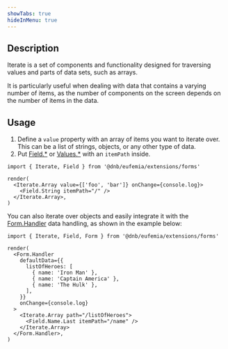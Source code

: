 ```yaml
---
showTabs: true
hideInMenu: true
---
```


## Description

Iterate is a set of components and functionality designed for traversing values and parts of data sets, such as arrays.

It is particularly useful when dealing with data that contains a varying number of items, as the number of components on the screen depends on the number of items in the data.

## Usage

1. Define a `value` property with an array of items you want to iterate over. This can be a list of strings, objects, or any other type of data.
2. Put [Field.\*](/uilib/extensions/forms/all-fields/) or [Values.\*](/uilib/extensions/forms/Value/) with an `itemPath` inside.

```tsx
import { Iterate, Field } from '@dnb/eufemia/extensions/forms'

render(
  <Iterate.Array value={['foo', 'bar']} onChange={console.log}>
    <Field.String itemPath="/" />
  </Iterate.Array>,
)
```

You can also iterate over objects and easily integrate it with the [Form.Handler](/uilib/extensions/forms/Form/Handler) data handling, as shown in the example below:

```tsx
import { Iterate, Field, Form } from '@dnb/eufemia/extensions/forms'

render(
  <Form.Handler
    defaultData={{
      listOfHeroes: [
        { name: 'Iron Man' },
        { name: 'Captain America' },
        { name: 'The Hulk' },
      ],
    }}
    onChange={console.log}
  >
    <Iterate.Array path="/listOfHeroes">
      <Field.Name.Last itemPath="/name" />
    </Iterate.Array>
  </Form.Handler>,
)
```
